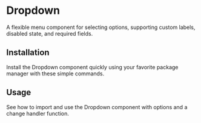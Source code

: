 
# Dropdown

A flexible menu component for selecting options, supporting custom labels, disabled state, and required fields.

<div className="my-8 flex flex-col gap-4">
  <ComponentWrapper>
    <Dropdown className="w-1/2"/>
  </ComponentWrapper>
</div>

## Installation

Install the Dropdown component quickly using your favorite package manager with these simple commands.

<div className="my-8 flex flex-col gap-4">
  <CommandLine command="npx astui@latest add Dropdown" />
  <CommandLine command="pnpm dlx astui@latest add Dropdown" />
</div>

## Usage

See how to import and use the Dropdown component with options and a change handler function.

<div className="my-8 flex flex-col gap-4">
  <CommandLine language="tsx" command='import Dropdown from "@/components/astra/Dropdown"' />
  <CommandLine language="tsx" command='<Dropdown options={[{ value: "option1", label: "Option 1" }]} placeholder="Select an option" onChange={handleChange} />' />
</div>
